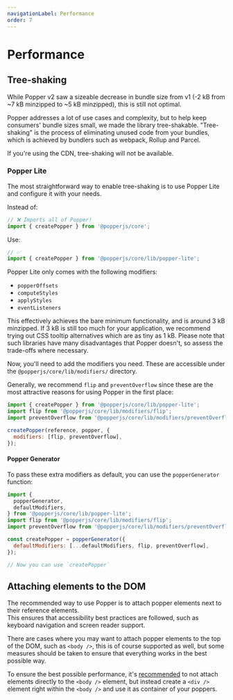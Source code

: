 ```yaml
---
navigationLabel: Performance
order: 7
---
```


# Performance

## Tree-shaking

While Popper v2 saw a sizeable decrease in bundle size from v1 (-2 kB from ~7 kB
minzipped to ~5 kB minzipped), this is still not optimal.

Popper addresses a lot of use cases and complexity, but to help keep consumers'
bundle sizes small, we made the library tree-shakable. "Tree-shaking" is the
process of eliminating unused code from your bundles, which is achieved by
bundlers such as webpack, Rollup and Parcel.

If you're using the CDN, tree-shaking will not be available.

### Popper Lite

The most straightforward way to enable tree-shaking is to use Popper Lite and
configure it with your needs.

Instead of:

```js
// ❌ Imports all of Popper!
import { createPopper } from '@popperjs/core';
```

Use:

```js
// ✅
import { createPopper } from '@popperjs/core/lib/popper-lite';
```

Popper Lite only comes with the following modifiers:

- `popperOffsets`
- `computeStyles`
- `applyStyles`
- `eventListeners`

This effectively achieves the bare minimum functionality, and is around 3 kB
minzipped. If 3 kB is still too much for your application, we recommend trying
out CSS tooltip alternatives which are as tiny as 1 kB. Please note that such
libraries have many disadvantages that Popper doesn't, so assess the trade-offs
where necessary.

Now, you'll need to add the modifiers you need. These are accessible under the
`@popperjs/core/lib/modifiers/` directory.

Generally, we recommend `flip` and `preventOverflow` since these are the most
attractive reasons for using Popper in the first place:

```js
import { createPopper } from '@popperjs/core/lib/popper-lite';
import flip from '@popperjs/core/lib/modifiers/flip';
import preventOverflow from '@popperjs/core/lib/modifiers/preventOverflow';

createPopper(reference, popper, {
  modifiers: [flip, preventOverflow],
});
```

#### Popper Generator

To pass these extra modifiers as default, you can use the `popperGenerator`
function:

```js
import {
  popperGenerator,
  defaultModifiers,
} from '@popperjs/core/lib/popper-lite';
import flip from '@popperjs/core/lib/modifiers/flip';
import preventOverflow from '@popperjs/core/lib/modifiers/preventOverflow';

const createPopper = popperGenerator({
  defaultModifiers: [...defaultModifiers, flip, preventOverflow],
});

// Now you can use `createPopper`
```

## Attaching elements to the DOM

The recommended way to use Popper is to attach popper elements next to their
reference elements.  
This ensures that accessibility best practices are followed, such as keyboard
navigation and screen reader support.

There are cases where you may want to attach popper elements to the top of the
DOM, such as `<body />`, this is of course supported as well, but some measures
should be taken to ensure that everything works in the best possible way.

To ensure the best possible performance, it's
[recommended](https://web.archive.org/web/20210827084020/https://atfzl.com/don-t-attach-tooltips-to-document-body)
to not attach elements directly to the `<body />` element, but instead create a
`<div />` element right within the `<body />` and use it as container of your
poppers.
